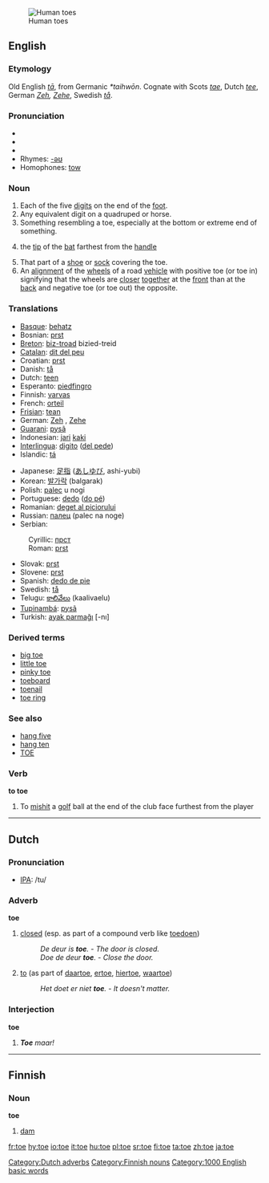 [[Image:Tenen.jpg|thumb|Human toes]]
==English==
{{wikipedia}}

===Etymology===
Old English ''[[ta#Old English|tā]]'', from Germanic ''*taihwōn''.  Cognate with Scots ''[[tae]]'', Dutch ''[[tee#Dutch|tee]]'', German ''[[Zeh]], [[Zehe]]'', Swedish ''[[tå]]''.

===Pronunciation===
*{{IPA|/təʊ/}}
*{{SAMPA|/t@U/}}
*{{audio|en-us-toe.ogg|Audio (US)}}
*Rhymes: [[Rhymes:English:-əʊ|-əʊ]]
*Homophones: [[tow]]

===Noun===
{{en-noun}}

# Each of the five [[digits]] on the end of the [[foot]].
# Any equivalent digit on a quadruped or horse.
# Something resembling a toe, especially at the bottom or extreme end of something.
#{{cricket}} the [[tip]] of the [[bat]] farthest from the [[handle]]
# That part of a [[shoe]] or [[sock]] covering the toe.
# An [[alignment]] of the [[wheel]]s of a road [[vehicle]] with positive toe (or toe in) signifying that the wheels are [[closer]] [[together]] at the [[front]] than at the [[back]] and negative toe (or toe out) the opposite.

===Translations===
{{top}}
*[[Basque]]: [[behatz]]
*Bosnian: [[prst#Bosnian|prst]] {{m}}
*[[Breton]]: [[biz-troad]] {{m}} bizied-treid {{p}}
*[[Catalan]]: [[dit del peu]] {{m}}
*Croatian: [[prst#Croatian|prst]] {{m}}
*Danish: [[tå]]
*Dutch: [[teen]] {{m}}
*Esperanto: [[piedfingro]]
*Finnish: [[varvas]]
*French: [[orteil]] {{m}}
*[[Frisian]]: [[tean]]
*German: [[Zeh]] {{m}}, [[Zehe]] {{f}}
*[[Guarani]]: [[pysã]]
*Indonesian: [[jari]] [[kaki]]
*[[Interlingua]]: [[digito]] ([[digito del pede|del pede]])
*Islandic: [[tá]]
{{mid}}
*Japanese: [[足指]] ([[あしゆび]], ashi-yubi)
*Korean: [[발가락]] (balgarak)
*Polish: [[palec]] u nogi {{m}}
*Portuguese: [[dedo]] ([[dedo do pé|do pé]]) {{m}}
*Romanian: [[deget al piciorului]] {{n}}
*Russian: [[палец]] (palec na noge)
*Serbian:
:Cyrillic: [[прст#Serbian|прст]] {{m}}
:Roman: [[prst#Serbian|prst]] {{m}}
*Slovak: [[prst#Slovak|prst]] {{m}}
*Slovene: [[prst#Slovenian|prst]] {{m}}
*Spanish: [[dedo de pie]] {{m}}
*Swedish: [[tå]]
*Telugu: [[కాలివేలు]] (kaalivaelu)
*[[Tupinambá]]: [[pysã]]
*Turkish: [[ayak parmağı]] [-nı]
{{bottom}}

===Derived terms===
*[[big toe]]
*[[little toe]]
*[[pinky toe]]
*[[toeboard]]
*[[toenail]]
*[[toe ring]]

===See also===
*[[hang five]]
*[[hang ten]]
*[[TOE]]

===Verb===
'''to toe'''
# {{sports}} To [[mishit]] a [[golf]] ball at the end of the club face furthest from the player

----

==Dutch==
===Pronunciation===
*[[w:IPA|IPA]]: /tu/
===Adverb===
'''toe'''

# [[closed]] (esp. as part of a compound verb like [[toedoen]])
#: ''De deur is '''toe'''.'' - ''The door is closed.''
#: ''Doe de deur '''toe'''.'' - ''Close the door.''
# [[to]] (as part of [[daartoe]], [[ertoe]], [[hiertoe]], [[waartoe]])
#: ''Het doet er niet '''toe'''.'' - ''It doesn't matter.''

===Interjection===
'''toe'''

#'''''Toe''' maar!''

----

==Finnish==
===Noun===
'''toe'''

# [[dam]]

[[Category:Dutch adverbs]]
[[Category:Finnish nouns]]
[[Category:1000 English basic words]]

[[fr:toe]]
[[hy:toe]]
[[io:toe]]
[[it:toe]]
[[hu:toe]]
[[pl:toe]]
[[sr:toe]]
[[fi:toe]]
[[ta:toe]]
[[zh:toe]]
[[ja:toe]]